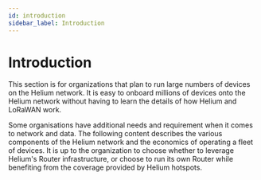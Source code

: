 ```yaml
---
id: introduction
sidebar_label: Introduction
---
```


# Introduction


This section is for organizations that plan to run large numbers of devices on
the Helium network. It is easy to onboard millions of devices onto the Helium
network without having to learn the details of how Helium and LoRaWAN work.

Some organisations have additional needs and requirement when it comes to
network and data. The following content describes the various components of the
Helium network and the economics of operating a fleet of devices. It is up to
the organization to choose whether to leverage Helium's Router infrastructure,
or choose to run its own Router while benefiting from the coverage provided by
Helium hotspots.
